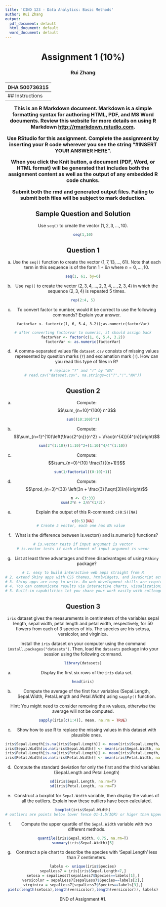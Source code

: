 ```yaml
---
title: 'CIND 123 - Data Analytics: Basic Methods'
author: Rui Zhang
output:
  pdf_document: default
  html_document: default
  word_document: default
---
```

<center> <h1> Assignment 1 (10%) </h1> </center>
<center>  <h3> Rui Zhang </h2> </center>
<center> <h3> DHA 500736315 </h2> </center>
---
## Instructions 

This is an R Markdown document. Markdown is a simple formatting syntax for authoring HTML, PDF, and MS Word documents. Review this website for more details on using R Markdown <http://rmarkdown.rstudio.com>.

Use RStudio for this assignment. Complete the assignment by inserting your R code wherever you see the string "#INSERT YOUR ANSWER HERE".

When you click the **Knit** button, a document (PDF, Word, or HTML format) will be generated that includes both the assignment content as well as the output of any embedded R code chunks.

Submit **both**  the rmd and generated output files. Failing to submit both files will be subject to mark deduction.

## Sample Question and Solution

Use `seq()` to create the vector $(1,2,3,\ldots,10)$.

```r
seq(1,10)
```

## Question 1

a) Use the `seq()` function to create the vector $(1, 7, 13, \ldots, 61)$. Note that each term in this sequence is of the form 
$1 + 6n$ where $n = 0, \ldots, 10$.

```r
seq(1, 61, by=6)
```

b) Use `rep()` to create the vector $(2,3,4,\dots,2,3,4, \dots,2,3,4)$ in which the sequence $(2,3,4)$ is repeated 5 times.

```r
rep(2:4, 5)
```

c) To convert factor to number, would it be correct to use the following commands? Explain your answer.

`factorVar <- factor(c(1, 6, 5.4, 3.2));as.numeric(factorVar)`

```r
# after converting factorvar to numeric, it should assign back
factorVar <- factor(c(1, 6, 5.4, 3.2))
factorVar <- as.numeric(factorVar)
```

d) A comma-separated values file `dataset.csv` consists of missing values represented by question marks (`?`) and exclamation mark (`!`). How can you read this type of files in R?

```r
# replace "?" and "!" by "NA" 
# read.csv("dataset.csv", na.strings=c("?","!","NA"))
```

\newpage
## Question 2

a) Compute: $$\sum_{n=10}^{100} n^3$$

```r
sum((10:100)^3)
```

b) Compute: $$\sum_{n=1}^{10}\left(\frac{2^{n}}{n^2} + \frac{n^{4}}{4^{n}}\right)$$

```r
sum(2^(1:10)/(1:10)^2+(1:10)^4/4^(1:10))
```

c) Compute: $$\sum_{n=0}^{10} \frac{1}{(n+1)!}$$ 

```r
sum(1/factorial((0:10)+1))
```

d) Compute: $$\prod_{n=3}^{33} \left(3n + \frac{3}{\sqrt[3]{n}}\right)$$

```r
n <- (3:33)
sum(3*n + 3/n^(1/3))
```

e) Explain the output of this R-command:
`c(0:5)[NA]`

```r
c(0:5)[NA]
# Create 5 vector, each one has NA value  
```

f) What is the difference between is.vector() and is.numeric() functions?

```r
# is.vector tests if input argument is vector
# is.vector tests if each element of input argument is vecor
```

g) List at least three advantages and three disadvantages of using `RShiny` package?
```r
# 1. easy to build interactive web apps straight from R
# 2. extend Shiny apps with CSS themes, htmlwidgets, and JavaScript actions
# 3. Shiny apps are easy to write. No web development skills are required
# 4. You can communicate results via interactive charts, visualizations, text, or tables
# 5. Built-in capabilities let you share your work easily with colleagues and friends.
```

\newpage
## Question 3
`iris` dataset gives the measurements in centimeters of the variables sepal length, sepal width, petal length and petal width, respectively, for 50 flowers from each of 3 species of iris. The species are Iris setosa, versicolor, and virginica.

Install the `iris` dataset on your computer using the command `install.packages("datasets")`. Then, load the `datasets` package into your session using the following command.
```r
library(datasets)
```

a) Display the first six rows of the `iris` data set.

```r
head(iris)
```

b) Compute the average of the first four variables (Sepal.Length, Sepal.Width, Petal.Length and Petal.Width) using `sapply()` function.

Hint: You might need to consider removing the `NA` values, otherwise the average will not be computed.

```r
sapply(iris[c(1:4)], mean, na.rm = TRUE)
```

c) Show how to use R to replace the missing values in this dataset with plausible ones.

```r
iris$Sepal.Length[is.na(iris$Sepal.Length)] <- mean(iris$Sepal.Length, na.rm=T)
iris$Sepal.Width[is.na(iris$Sepal.Width)] <- mean(iris$Sepal.Width, na.rm=T)
iris$Petal.Length[is.na(iris$Petal.Length)] <- mean(iris$Petal.Length, na.rm=T)
iris$Petal.Width[is.na(iris$Petal.Width)] <- mean(iris$Petal.Width, na.rm=T)
```

d) Compute the standard deviation for only the first and the third variables (Sepal.Length and Petal.Length)

```r
sd(iris$Sepal.Length, na.rm=T)
sd(iris$Petal.Length, na.rm=T)
```

e) Construct a boxplot for `Sepal.Width` variable, then display the values of all the outliers. Explain how these outliers have been calculated.

```r
boxplot(iris$Sepal.Width)
# outliers are points below lower fence Q1-1.5(IQR) or higer than Upper fence Q3+1.5(IQR)
```

f) Compute the upper quartile of the `Sepal.Width` variable with two different methods.

```r
quantile(iris$Sepal.Width, 0.75, na.rm=T)
summary(iris$Sepal.Width)[5]
```

g) Construct a pie chart to describe the species with 'Sepal.Length' less than 7 centimeters.

```r
labels <- unique(iris$Species)
sepalLess7 = iris[iris$Sepal.Length<7,]
setosa = sepalLess7[sepalLess7$Species==labels[1],]
versicolor = sepalLess7[sepalLess7$Species==labels[2],]
virginica = sepalLess7[sepalLess7$Species==labels[3],]
pie(c(length(setosa),length(versicolor),length(versicolor)), labels)
```

END of Assignment #1.

